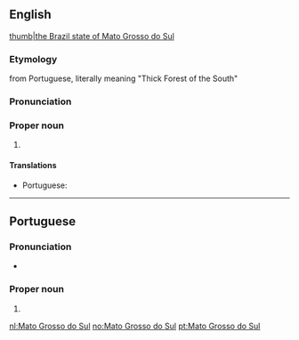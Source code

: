 ==English==
{{wikipedia}}
[[file:Brazil State MatoGrossodoSul.svg|thumb|the Brazil state of Mato Grosso do Sul]]

===Etymology===
from Portuguese, literally meaning "Thick Forest of the South"

===Pronunciation===
{{rfp||en|lang=en}}

===Proper noun===
{{en-proper noun|head=[[Mato]] [[Grosso]] [[do]] [[Sul]]}}

# {{place:Brazil/state|en|capital=Campo Grande|region=Center-West Region}}

====Translations====
{{trans-top|state in south-western Brazil}}
* Portuguese: {{t|pt|Mato Grosso do Sul|m}}
{{trans-mid}}
{{trans-bottom}}

----

==Portuguese==

===Pronunciation===
* {{a|Brazil}} {{IPA|/ˈma.tu ˈɡɾo.su du ˈsuw/|lang=pt}}

===Proper noun===
{{pt-proper noun|m}}

# {{place:Brazil/state|pt|capital=Campo Grande|region=Center-West Region}}

[[nl:Mato Grosso do Sul]]
[[no:Mato Grosso do Sul]]
[[pt:Mato Grosso do Sul]]